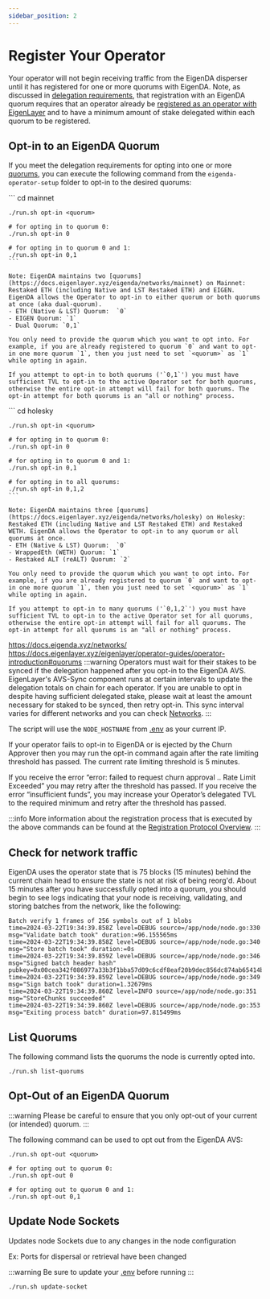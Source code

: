 ```yaml
---
sidebar_position: 2
---
```




# Register Your Operator

Your operator will not begin receiving traffic from the EigenDA disperser until it has registered for one or more quorums with EigenDA. Note, as discussed in [delegation requirements](../requirements/delegation-requirements/), that registration with an EigenDA quorum requires that an operator already be [registered as an operator with EigenLayer](https://docs.eigenlayer.xyz/operator-guides/operator-installation) and to have a minimum amount of stake delegated within each quorum to be registered. 

## Opt-in to an EigenDA Quorum

If you meet the delegation requirements for opting into one or more [quorums](https://docs.eigenlayer.xyz/eigenlayer/operator-guides/operator-introduction#quorums), you can execute the following command from the `eigenda-operator-setup` folder to opt-in to the desired quorums:


<Tabs groupId="network">
  <TabItem value="mainnet" label="Mainnet">
    ```
    cd mainnet

    ./run.sh opt-in <quorum>

    # for opting in to quorum 0:
    ./run.sh opt-in 0

    # for opting in to quorum 0 and 1:
    ./run.sh opt-in 0,1 
    ```

    Note: EigenDA maintains two [quorums](https://docs.eigenlayer.xyz/eigenda/networks/mainnet) on Mainnet: Restaked ETH (including Native and LST Restaked ETH) and EIGEN. EigenDA allows the Operator to opt-in to either quorum or both quorums at once (aka dual-quorum).
    - ETH (Native & LST) Quorum:  `0`
    - EIGEN Quorum: `1`
    - Dual Quorum: `0,1`

    You only need to provide the quorum which you want to opt into. For example, if you are already registered to quorum `0` and want to opt-in one more quorum `1`, then you just need to set `<quorum>` as `1` while opting in again.

    If you attempt to opt-in to both quorums ('`0,1`') you must have sufficient TVL to opt-in to the active Operator set for both quorums, otherwise the entire opt-in attempt will fail for both quorums. The opt-in attempt for both quorums is an "all or nothing" process.


  </TabItem>
  <TabItem value="holesky" label="Holesky">
    ```
    cd holesky

    ./run.sh opt-in <quorum>

    # for opting in to quorum 0:
    ./run.sh opt-in 0

    # for opting in to quorum 0 and 1:
    ./run.sh opt-in 0,1 

    # for opting in to all quorums:
    ./run.sh opt-in 0,1,2
    ```

    Note: EigenDA maintains three [quorums](https://docs.eigenlayer.xyz/eigenda/networks/holesky) on Holesky: Restaked ETH (including Native and LST Restaked ETH) and Restaked WETH. EigenDA allows the Operator to opt-in to any quorum or all quorums at once.
    - ETH (Native & LST) Quorum:  `0`
    - WrappedEth (WETH) Quorum: `1`
    - Restaked ALT (reALT) Quorum: `2`

    You only need to provide the quorum which you want to opt into. For example, if you are already registered to quorum `0` and want to opt-in one more quorum `1`, then you just need to set `<quorum>` as `1` while opting in again.

    If you attempt to opt-in to many quorums ('`0,1,2`') you must have sufficient TVL to opt-in to the active Operator set for all quorums, otherwise the entire opt-in attempt will fail for all quorums. The opt-in attempt for all quorums is an "all or nothing" process.

  </TabItem>
</Tabs>


https://docs.eigenda.xyz/networks/
https://docs.eigenlayer.xyz/eigenlayer/operator-guides/operator-introduction#quorums
:::warning
Operators must wait for their stakes to be synced if the delegation happened after you opt-in to the EigenDA AVS. EigenLayer's AVS-Sync component runs at certain intervals to update the delegation totals on chain for each operator. If you are unable to opt in despite having sufficient delegated stake, please wait at least the amount necessary for staked to be synced, then retry opt-in. This sync interval varies for different networks and you can check [Networks](../../networks/).
:::


The script will use the `NODE_HOSTNAME` from [.env](https://github.com/Layr-Labs/eigenda-operator-setup/blob/31d99e2aa67962878969b81a15c7e8d13ee69750/mainnet/.env.example#L71) as your current IP.

If your operator fails to opt-in to EigenDA or is ejected by the Churn Approver then you may run the opt-in command again after the rate limiting threshold has passed. The current rate limiting threshold is 5 minutes.

If you receive the error “error: failed to request churn approval .. Rate Limit Exceeded” you may retry after the threshold has passed. If you receive the error “insufficient funds”, you may increase your Operator’s delegated TVL to the required minimum and retry after the threshold has passed.

:::info
More information about the registration process that is executed by the above commands can be found at the [Registration Protocol Overview](../registration-protocol.md).
:::

## Check for network traffic

EigenDA uses the operator state that is 75 blocks (15 minutes) behind the current chain head to ensure the state is not at risk of being reorg'd.
About 15 minutes after you have successfully opted into a quorum, you should begin to see logs indicating that your node is receiving, validating, and storing batches from the network, like the following:

```
Batch verify 1 frames of 256 symbols out of 1 blobs
time=2024-03-22T19:34:39.858Z level=DEBUG source=/app/node/node.go:330 msg="Validate batch took" duration:=96.155565ms
time=2024-03-22T19:34:39.858Z level=DEBUG source=/app/node/node.go:340 msg="Store batch took" duration:=0s
time=2024-03-22T19:34:39.859Z level=DEBUG source=/app/node/node.go:346 msg="Signed batch header hash" pubkey=0x00cea342f086977a33b3f1bba57d09c6cdf8eaf20b9dec856dc874ab65414b6e2377a91ab3bc2360224f3ba071eb4753da650e957d9c0535b14922609a9ff052150595f3a89c06e87a78d3e3ebad09771f181b632bd971c1d58deb3e1fde9397087c1cc1097c48b1e900d418ef43538a8abdccde72921c3148ae4de5e0f39ef3
time=2024-03-22T19:34:39.859Z level=DEBUG source=/app/node/node.go:349 msg="Sign batch took" duration=1.32679ms
time=2024-03-22T19:34:39.860Z level=INFO source=/app/node/node.go:351 msg="StoreChunks succeeded"
time=2024-03-22T19:34:39.860Z level=DEBUG source=/app/node/node.go:353 msg="Exiting process batch" duration=97.815499ms
```

## List Quorums

The following command lists the quorums the node is currently opted into.

```
./run.sh list-quorums
```

## Opt-Out of an EigenDA Quorum

:::warning
Please be careful to ensure that you only opt-out of your current (or intended) quorum.
:::

The following command can be used to opt out from the EigenDA AVS:

```
./run.sh opt-out <quorum>

# for opting out to quorum 0:
./run.sh opt-out 0

# for opting out to quorum 0 and 1:
./run.sh opt-out 0,1 
```

## Update Node Sockets
Updates node Sockets due to any changes in the node configuration 

Ex: Ports for dispersal or retrieval have been changed

:::warning
Be sure to update your [.env](https://github.com/Layr-Labs/eigenda-operator-setup/blob/31d99e2aa67962878969b81a15c7e8d13ee69750/mainnet/.env.example) before running
:::
```
./run.sh update-socket
```